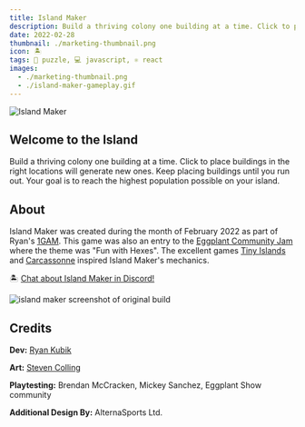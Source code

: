 ```yaml
---
title: Island Maker
description: Build a thriving colony one building at a time. Click to place buildings in the right locations will generate new ones. Keep placing buildings until you run out. Your goal is to reach the highest population possible on your island.
date: 2022-02-28
thumbnail: ./marketing-thumbnail.png
icon: 🏝️
tags: 🧩 puzzle, 💻 javascript, ⚛️ react
images:
  - ./marketing-thumbnail.png
  - ./island-maker-gameplay.gif
---
```


![Island Maker](./marketing-banner.png)

## Welcome to the Island

Build a thriving colony one building at a time. Click to place buildings in the right locations will generate new ones. Keep placing buildings until you run out. Your goal is to reach the highest population possible on your island.

<NoSsrIslandMakerEmbed />

## About

Island Maker was created during the month of February 2022 as part of Ryan's [1GAM](https://onegameamonth.com/). This game was also an entry to the [Eggplant Community Jam](https://itch.io/jam/hexes-eggplant-podcast-community-game-jam-12) where the theme was "Fun with Hexes". The excellent games [Tiny Islands](https://dr-d-king.itch.io/tiny-islands) and [Carcassonne](https://boardgamegeek.com/boardgame/822/carcassonne) inspired Island Maker's mechanics.

🏝 [Chat about Island Maker in Discord!](https://discord.gg/VMymDhn)

![island maker screenshot of original build](./first-build-screenshot.png)

## Credits

**Dev:** [Ryan Kubik](https://ryankubik.com/)

**Art:** [Steven Colling](https://www.stevencolling.com/)

**Playtesting:** Brendan McCracken, Mickey Sanchez, Eggplant Show community

**Additional Design By:** AlternaSports Ltd.
